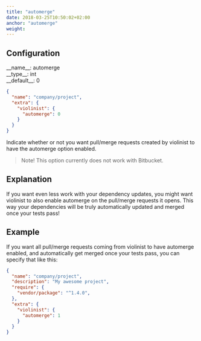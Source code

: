 ```yaml
---
title: "automerge"
date: 2018-03-25T10:50:02+02:00
anchor: "automerge"
weight:
---
```


## Configuration

<div class="config-wrapper"><div class="config">__name__: automerge</div>
<div class="config">__type__: int</div>
<div class="config">__default__: 0</div></div>

```json
{
  "name": "company/project",
  "extra": {
    "violinist": {
      "automerge": 0
    }
  }
}
```

Indicate whether or not you want pull/merge requests created by violinist to have the automerge option enabled.

> Note! This option currently does not work with Bitbucket.

## Explanation

If you want even less work with your dependency updates, you might want violinist to also enable automerge on the pull/merge requests it opens. This way your dependencies will be truly automatically updated and merged once your tests pass!

## Example

If you want all pull/merge requests coming from violinist to have automerge enabled, and automatically get merged once your tests pass, you can specify that like this:

```json
{
  "name": "company/project",
  "description": "My awesome project",
  "require": {
    "vendor/package": "^1.4.0",
  },
  "extra": {
    "violinist": {
      "automerge": 1
    }
  }
}
```
